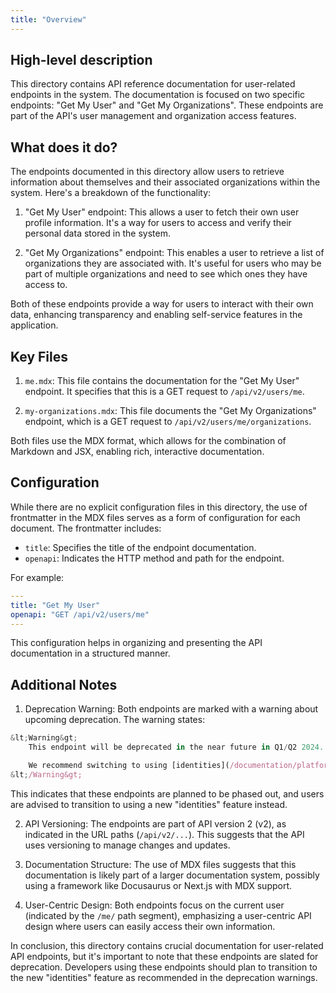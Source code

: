 ```yaml
---
title: "Overview"
---
```


## High-level description

This directory contains API reference documentation for user-related endpoints in the system. The documentation is focused on two specific endpoints: "Get My User" and "Get My Organizations". These endpoints are part of the API's user management and organization access features.

## What does it do?

The endpoints documented in this directory allow users to retrieve information about themselves and their associated organizations within the system. Here's a breakdown of the functionality:

1. "Get My User" endpoint: This allows a user to fetch their own user profile information. It's a way for users to access and verify their personal data stored in the system.

2. "Get My Organizations" endpoint: This enables a user to retrieve a list of organizations they are associated with. It's useful for users who may be part of multiple organizations and need to see which ones they have access to.

Both of these endpoints provide a way for users to interact with their own data, enhancing transparency and enabling self-service features in the application.

## Key Files

1. `me.mdx`: This file contains the documentation for the "Get My User" endpoint. It specifies that this is a GET request to `/api/v2/users/me`.

2. `my-organizations.mdx`: This file documents the "Get My Organizations" endpoint, which is a GET request to `/api/v2/users/me/organizations`.

Both files use the MDX format, which allows for the combination of Markdown and JSX, enabling rich, interactive documentation.

## Configuration

While there are no explicit configuration files in this directory, the use of frontmatter in the MDX files serves as a form of configuration for each document. The frontmatter includes:

- `title`: Specifies the title of the endpoint documentation.
- `openapi`: Indicates the HTTP method and path for the endpoint.

For example:

```yaml
---
title: "Get My User"
openapi: "GET /api/v2/users/me"
---
```

This configuration helps in organizing and presenting the API documentation in a structured manner.

## Additional Notes

1. Deprecation Warning: Both endpoints are marked with a warning about upcoming deprecation. The warning states:

```jsx
&lt;Warning&gt;
    This endpoint will be deprecated in the near future in Q1/Q2 2024.

    We recommend switching to using [identities](/documentation/platform/identities/overview).
&lt;/Warning&gt;
```

This indicates that these endpoints are planned to be phased out, and users are advised to transition to using a new "identities" feature instead.

2. API Versioning: The endpoints are part of API version 2 (v2), as indicated in the URL paths (`/api/v2/...`). This suggests that the API uses versioning to manage changes and updates.

3. Documentation Structure: The use of MDX files suggests that this documentation is likely part of a larger documentation system, possibly using a framework like Docusaurus or Next.js with MDX support.

4. User-Centric Design: Both endpoints focus on the current user (indicated by the `/me/` path segment), emphasizing a user-centric API design where users can easily access their own information.

In conclusion, this directory contains crucial documentation for user-related API endpoints, but it's important to note that these endpoints are slated for deprecation. Developers using these endpoints should plan to transition to the new "identities" feature as recommended in the deprecation warnings.